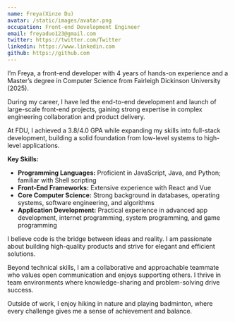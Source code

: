 ```yaml
---
name: Freya(Xinze Du)
avatar: /static/images/avatar.png
occupation: Front-end Development Engineer
email: freyaduo123@gmail.com
twitter: https://twitter.com/Twitter
linkedin: https://www.linkedin.com
github: https://github.com
---
```


I’m Freya, a front-end developer with 4 years of hands-on experience and a Master’s degree in Computer Science from Fairleigh Dickinson University (2025).

During my career, I have led the end-to-end development and launch of large-scale front-end projects, gaining strong expertise in complex engineering collaboration and product delivery.

At FDU, I achieved a 3.8/4.0 GPA while expanding my skills into full-stack development, building a solid foundation from low-level systems to high-level applications.

**Key Skills:**

- **Programming Languages:** Proficient in JavaScript, Java, and Python; familiar with Shell scripting
- **Front-End Frameworks:** Extensive experience with React and Vue
- **Core Computer Science:** Strong background in databases, operating systems, software engineering, and algorithms
- **Application Development:** Practical experience in advanced app development, internet programming, system programming, and game programming

I believe code is the bridge between ideas and reality. I am passionate about building high-quality products and strive for elegant and efficient solutions.

Beyond technical skills, I am a collaborative and approachable teammate who values open communication and enjoys supporting others. I thrive in team environments where knowledge-sharing and problem-solving drive success.

Outside of work, I enjoy hiking in nature and playing badminton, where every challenge gives me a sense of achievement and balance.
